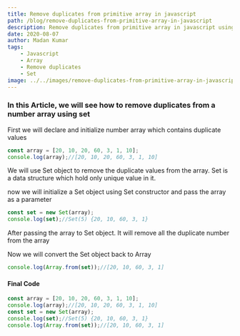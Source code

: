 ```yaml
---
title: Remove duplicates from primitive array in javascript
path: /blog/remove-duplicates-from-primitive-array-in-javascript
description: Remove duplicates from primitive array in javascript using Set
date: 2020-08-07
author: Madan Kumar
tags:
    - Javascript
    - Array
    - Remove duplicates
    - Set
image: ../../images/remove-duplicates-from-primitive-array-in-javascript.png
---
```


### In this Article, we will see how to remove duplicates from a number array using set

First we will declare and initialize number array which contains duplicate values


```javascript
const array = [20, 10, 20, 60, 3, 1, 10];
console.log(array);//[20, 10, 20, 60, 3, 1, 10]
```

We will use Set object to remove the duplicate values from the array. Set is a data structure which hold only unique value in it.

now we will initialize a Set object using Set constructor and pass the array as a parameter

```javascript
const set = new Set(array);
console.log(set);//Set(5) {20, 10, 60, 3, 1}
```

After passing the array to Set object. It will remove all the duplicate number from the array 

Now we will convert the Set object back to Array

```javascript
console.log(Array.from(set));//[20, 10, 60, 3, 1]
```

#### Final Code

```javascript
const array = [20, 10, 20, 60, 3, 1, 10];
console.log(array);//[20, 10, 20, 60, 3, 1, 10]
const set = new Set(array);
console.log(set);//Set(5) {20, 10, 60, 3, 1}
console.log(Array.from(set));//[20, 10, 60, 3, 1]
```